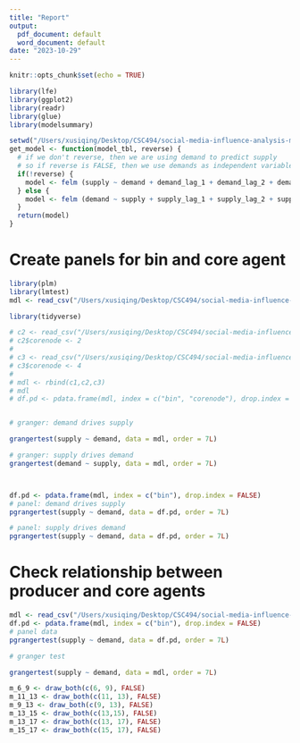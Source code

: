 ```yaml
---
title: "Report"
output:
  pdf_document: default
  word_document: default
date: "2023-10-29"
---
```


```r
knitr::opts_chunk$set(echo = TRUE)
```


```r
library(lfe)
library(ggplot2)
library(readr)
library(glue)
library(modelsummary)

setwd("/Users/xusiqing/Desktop/CSC494/social-media-influence-analysis-main-jw2/src/Data")
get_model <- function(model_tbl, reverse) {
  # if we don't reverse, then we are using demand to predict supply
  # so if reverse is FALSE, then we use demands as independent variables
  if(!reverse) {
    model <- felm (supply ~ demand + demand_lag_1 + demand_lag_2 + demand_lag_3 + demand_lag_4 | time_window + bin, data = model_tbl)
  } else {
    model <- felm (demand ~ supply + supply_lag_1 + supply_lag_2 + supply_lag_3 + supply_lag_4 |  time_window + bin, data = model_tbl)
  }
  return(model)
}
```



# Create panels for bin and core agent

```r
library(plm)
library(lmtest)
mdl <- read_csv("/Users/xusiqing/Desktop/CSC494/social-media-influence-analysis-main-jw2/src/Data/13_15_17_cns/13_15_17_cns.csv")

library(tidyverse)

# c2 <- read_csv("/Users/xusiqing/Desktop/CSC494/social-media-influence-analysis-main-jw2/src/Data/227629567/227629567.csv")
# c2$corenode <- 2
# 
# c3 <- read_csv("/Users/xusiqing/Desktop/CSC494/social-media-influence-analysis-main-jw2/src/Data/3161912605/3161912605.csv")
# c3$corenode <- 4
# 
# mdl <- rbind(c1,c2,c3)
# mdl
# df.pd <- pdata.frame(mdl, index = c("bin", "corenode"), drop.index = FALSE)


# granger: demand drives supply

grangertest(supply ~ demand, data = mdl, order = 7L)

# granger: supply drives demand
grangertest(demand ~ supply, data = mdl, order = 7L)



df.pd <- pdata.frame(mdl, index = c("bin"), drop.index = FALSE)
# panel: demand drives supply
pgrangertest(supply ~ demand, data = df.pd, order = 7L)

# panel: supply drives demand
pgrangertest(supply ~ demand, data = df.pd, order = 7L)

```
# Check relationship between producer and core agents

```r
mdl <- read_csv("/Users/xusiqing/Desktop/CSC494/social-media-influence-analysis-main-jw2/src/Data/13_15_17_cns/13_15_17_cns.csv")
df.pd <- pdata.frame(mdl, index = c("bin"), drop.index = FALSE)
# panel data
pgrangertest(supply ~ demand, data = df.pd, order = 7L)

# granger test

grangertest(supply ~ demand, data = mdl, order = 7L)
```



```r
m_6_9 <- draw_both(c(6, 9), FALSE)
m_11_13 <- draw_both(c(11, 13), FALSE)
m_9_13 <- draw_both(c(9, 13), FALSE)
m_13_15 <- draw_both(c(13,15), FALSE)
m_13_17 <- draw_both(c(13, 17), FALSE)
m_15_17 <- draw_both(c(15, 17), FALSE)
```

